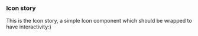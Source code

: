 ### Icon story

This is the Icon story, a simple Icon component which should be wrapped to have
interactivity:)